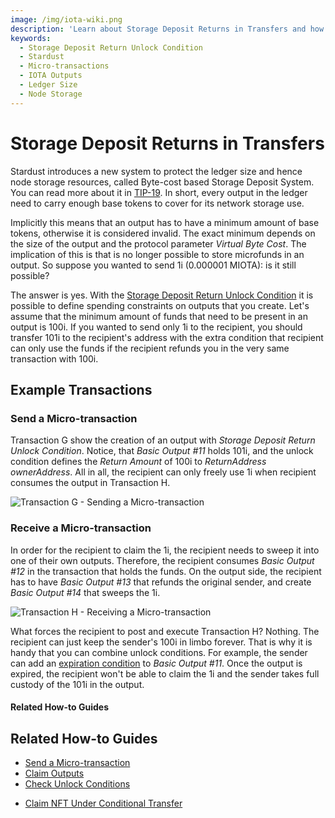 ```yaml
---
image: /img/iota-wiki.png
description: 'Learn about Storage Deposit Returns in Transfers and how to use the Storage Deposit Return Unlock Condition in Stardust to send and receive micro-transactions while protecting the ledger size and node storage resources.'
keywords:
  - Storage Deposit Return Unlock Condition
  - Stardust
  - Micro-transactions
  - IOTA Outputs
  - Ledger Size
  - Node Storage
---
```



# Storage Deposit Returns in Transfers

Stardust introduces a new system to protect the ledger size and hence node storage resources, called Byte-cost based
Storage Deposit System. You can read more about it in [TIP-19](https://wiki.iota.org/shimmer/tips/tips/TIP-0019/).
In short, every output in the ledger need to carry enough base tokens to cover for its network storage use.

Implicitly this means that an output has to have a minimum amount of base tokens, otherwise it is considered invalid.
The exact minimum depends on the size of the output and the protocol parameter _Virtual Byte Cost_. The implication of
this is that is no longer possible to store microfunds in an output. So suppose you wanted to send 1i (0.000001 MIOTA):
is it still possible?

The answer is yes. With the [Storage Deposit Return Unlock Condition](https://wiki.iota.org/shimmer/tips/tips/TIP-0018#storage-deposit-return-unlock-condition)
it is possible to define spending constraints on outputs that you create. Let's assume that the minimum amount of funds
that need to be present in an output is 100i. If you wanted to send only 1i to the recipient, you should transfer
101i to the recipient's address with the extra condition that recipient can only use the funds if the recipient refunds
you in the very same transaction with 100i.

## Example Transactions

### Send a Micro-transaction

Transaction G show the creation of an output with _Storage Deposit Return Unlock Condition_. Notice, that _Basic Output #11_
holds 101i, and the unlock condition defines the _Return Amount_ of 100i to _ReturnAddress_ _ownerAddress_. All in all,
the recipient can only freely use 1i when recipient consumes the output in Transaction H.

![Transaction G - Sending a Micro-transaction](/img/stardust_explanations/stardust_ledger_anatomy/simple_transaction/tx_G.svg)

### Receive a Micro-transaction

In order for the recipient to claim the 1i, the recipient needs to sweep it into one of their own outputs. Therefore,
the recipient consumes _Basic Output #12_ in the transaction that holds the funds. On the output side, the recipient has
to have _Basic Output #13_ that refunds the original sender, and create _Basic Output #14_ that sweeps the 1i.

![Transaction H - Receiving a Micro-transaction](/img/stardust_explanations/stardust_ledger_anatomy/simple_transaction/tx_H.svg)

What forces the recipient to post and execute Transaction H? Nothing. The recipient can just keep the sender's 100i in
limbo forever. That is why it is handy that you can combine unlock conditions. For example, the sender can add an [expiration
condition](expiration.mdx) to _Basic Output #11_. Once the output is expired, the recipient won't be able to claim the
1i and the sender takes full custody of the 101i in the output.

#### Related How-to Guides

## Related How-to Guides

<Tabs groupId="library">
<TabItem value="wallet.rs" label="wallet.rs" >

- [Send a Micro-transaction](https://wiki.iota.org/shimmer/wallet.rs/how_tos/outputs_and_transactions/send_micro_transaction/)
- [Claim Outputs](https://wiki.iota.org/shimmer/wallet.rs/how_tos/outputs_and_transactions/claim_outputs/)
- [Check Unlock Conditions](https://wiki.iota.org/shimmer/wallet.rs/how_tos/outputs_and_transactions/check_unlock_conditions/)

</TabItem>
<TabItem value="iota.js" label="iota.js">

- [Claim NFT Under Conditional Transfer](https://wiki.iota.org/shimmer/iota.js/tutorials/nft-transactions/claim-nft/)

</TabItem>
</Tabs>
